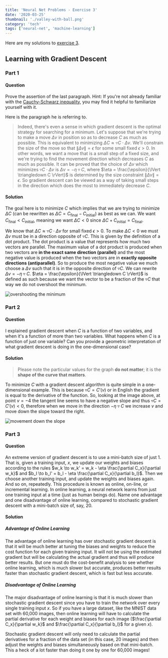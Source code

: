```yaml
---
title: 'Neural Net Problems - Exercise 3'
date: '2020-03-25'
thumbnail: './valley-with-ball.png'
category: 'tech'
tags: ['neural-net', 'machine-learning']
---
```


Here are my solutions to
[exercise 3](http://neuralnetworksanddeeplearning.com/chap1.html#exercises_647181).

## Learning with Gradient Descent

### Part 1

#### Question

Prove the assertion of the last paragraph. Hint: If you're not already familiar with the
[Cauchy-Schwarz inequality](http://en.wikipedia.org/wiki/Cauchy%E2%80%93Schwarz_inequality), you may
find it helpful to familiarize yourself with it.

Here is the paragraph he is referring to.

> Indeed, there's even a sense in which gradient descent is the optimal strategy for searching for a
> minimum. Let's suppose that we're trying to make a move $\Delta v$ in position so as to decrease
> $C$ as much as possible. This is equivalent to minimizing
> $\Delta C \approx \triangledown C \cdot \Delta v$. We'll constrain the size of the move so that
> $\lVert \Delta v \rVert = \epsilon$ for some small fixed $\epsilon > 0$. In other words, we want a
> move that is a small step of a fixed size, and we're trying to find the movement direction which
> decreases $C$ as much as possible. It can be proved that the choice of $\Delta v$ which minimizes
> $\triangledown C \cdot \Delta v$ is $\Delta v = - \eta \triangledown C$, where
> $\eta = \frac{\epsilon}{\lVert \triangledown C \rVert}$ is determined by the size constraint
> $\lVert \Delta v \rVert = \epsilon$. So gradient descent can be viewed as a way of taking small
> steps in the direction which does the most to immediately decrease $C$.

#### Solution

The goal here is to minimize $C$ which implies that we are trying to minimize $\Delta C$ (can be
rewritten as $\Delta C = C_\text{final} - C_\text{initial}$) as best as we can. We want
$C_\text{final} < C_\text{initial}$, meaning we want $\Delta C < 0$ since
$\Delta C + C_\text{initial} = C_\text{final}$.

We know that $\Delta C \approx \triangledown C \cdot \Delta v$ for small fixed $\epsilon > 0$. To
make $\Delta C < 0$ we must $\Delta v$ must be in a direction opposite of $\triangledown C$. This is
given by the definition of a dot product. The dot product is a value that represents how much two
vectors are parallel. The maximum value of a dot product is produced when two vectors are **in the
exact same direction (parallel)** and the most negative value is produced when the two vectors are
in **exactly opposite directions (antiparallel)**. So to produce the most negative value we much
choose a $\Delta v$ such that it is in the opposite direction of $\triangledown C$. We can rewrite
$\Delta v = -\eta \triangledown C$. $\eta = \frac{\epsilon}{\lVert \triangledown C \rVert}$ is
defined as such because we want the vector to be a fraction of the $\triangledown C$ that way we do
not overshoot the minimum.

![overshooting the minimum](overshooting-min.svg)

### Part 2

#### Question

I explained gradient descent when $C$ is a function of two variables, and when it's a function of
more than two variables. What happens when $C$ is a function of just one variable? Can you provide a
geometric interpretation of what gradient descent is doing in the one-dimensional case?

#### Solution

> Please note the particular values for the graph **do not matter**; it is the **shape of the curve
> that matters**.

To minimize $C$ with a gradient descent algorithm is quite simple in a one-dimensional example. This
is because $\triangledown C = C'(v)$ or in English the gradient is equal to the derivative of the
function. So, looking at the image above, at point $v=-4$ the tangent line seems to have a negative
slope and thus $\triangledown C = C'(v) < 0$, therefore when we move in the direction
$- \eta \triangledown C$ we increase $v$ and move down the slope toward the right.

![movement down the slope](movement-down-slope.svg)

### Part 3

#### Question

An extreme version of gradient descent is to use a mini-batch size of just $1$. That is, given a
training input, $x$, we update our weights and biases according to the rules
$w_k \to w_k' = w_k - \eta \frac{\partial C_x}{\partial w_k}$ and
$b_l \to b_l' = b_l - \eta \frac{\partial C_x}{\partial b_l}$. Then we choose another training
input, and update the weights and biases again. And so on, repeatedly. This procedure is known as
online, on-line, or incremental learning. In online learning, a neural network learns from just one
training input at a time (just as human beings do). Name one advantage and one disadvantage of
online learning, compared to stochastic gradient descent with a mini-batch size of, say, $20$.

#### Solution

##### Advantage of Online Learning

The advantage of online learning has over stochastic gradient descent is that it will be much better
at tuning the biases and weights to reduce the cost function for each given training input. It will
not be using the estimated gradient but will be calculating the actual gradient and thus will
produce better results. But one must do the cost-benefit analysis to see whether online learning,
which is much slower but accurate, produces better results faster than stochastic gradient descent,
which is fast but less accurate.

##### Disadvantage of Online Learning

The major disadvantage of online learning is that it is much slower than stochastic gradient descent
since you have to train the network over every single training input $x$. So if you have a large
dataset, like the MNIST data set with 60,000 images, then online learning will have to calculate the
partial derivative for each weight and biases for each image ($\frac{\partial C_x}{\partial w_k}$
and $\frac{\partial C_x}{\partial b_l}$ for a given $x$).

Stochastic gradient descent will only need to calculate the partial derivatives for a fraction of
the data set (in this case, $20$ images) and then adjust the weights and biases simultaneously based
on that mini-batch. This a heck of a lot faster than doing it one by one for 60,000 images!
